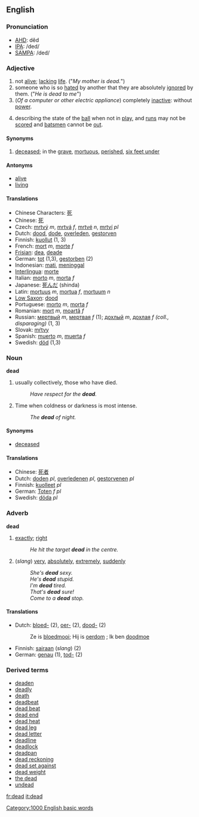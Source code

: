 ==English==
===Pronunciation===
*[[w:AHD|AHD]]: dĕd
*[[w:IPA|IPA]]: /ded/
*[[w:SAMPA|SAMPA]]: /ded/

===Adjective===
#not [[alive]]; [[lack]]ing [[life]]. ("''My mother is dead.''")
#someone who is so [[hate]]d by another that they are absolutely [[ignore]]d by them.  ("''He is dead to me''")
#(''Of a computer or other electric appliance'') completely [[inactive]]: without [[power]].
#{{cricket}} describing the state of the [[ball]] when not in [[play]], and [[run]]s may not be [[score]]d and [[batsman|batsmen]] cannot be [[out]].

====Synonyms====
#[[deceased]]; in the [[grave]], [[mortuous]], [[perished]], [[six feet under]]

====Antonyms====
*[[alive]]
*[[living]]

====Translations====
*Chinese Characters: [[死]]
*Chinese: [[死]]
*Czech: [[mrtvý]] ''m'', [[mrtvá]] ''f'', [[mrtvé]] ''n'', [[mrtví]] ''pl''
*Dutch: [[dood]], [[dode]], [[overleden]], [[gestorven]]
*Finnish: [[kuollut]] (1, 3)
*French: [[mort]] ''m'', [[morte]] ''f''
*[[Frisian]]: [[dea]], [[deade]]
*German: [[tot]] (1,3), [[gestorben]] (2)
*Indonesian: [[mati]], [[tinggal|meninggal]]
*[[Interlingua]]: [[morte]]
*Italian: [[morto]] ''m'', [[morta]] ''f''
*Japanese: [[死んだ]] (shinda)
*Latin: [[mortuus]] ''m'', [[mortua]] ''f'', [[mortuum]] ''n''
*[[Low Saxon]]: [[dood]]
*Portuguese: [[morto]] ''m'', [[morta]] ''f''
*Romanian: [[mort]] ''m'', [[moartă]] ''f''
*Russian: [[мертвый]] ''m'', [[мертвая]] ''f'' (1); [[дохлый]] ''m'', [[дохлая]] ''f'' ''(coll., disparaging)'' (1, 3)
*Slovak: [[mŕtvy]]
*Spanish: [[muerto]] ''m'', [[muerta]] ''f''
*Swedish: [[död]] (1,3)

===Noun===
'''dead'''

#usually collectively, those who have died.
#: ''Have respect for the '''dead'''.''
# Time when coldness or darkness is most intense.
#: ''The '''dead''' of night.''

====Synonyms====
*[[deceased]]

====Translations====
*Chinese: [[死者]]
*Dutch: [[doden]] ''pl'', [[overledenen]] ''pl'', [[gestorvenen]] ''pl''
*Finnish: [[kuolleet]] ''pl''
*German: [[Toten]] ''f'' ''pl''
*Swedish: [[döda]] ''pl''

===Adverb===
'''dead'''
#[[exact]]ly; [[right]]
#:''He hit the target '''dead''' in the centre.''
#(''slang'') [[very]], [[absolutely]], [[extremely]], [[suddenly]]
#: ''She's '''dead''' sexy.''
#: ''He's '''dead''' stupid.''
#: ''I'm '''dead''' tired.''
#: ''That's '''dead''' sure!''
#: ''Come to a '''dead''' stop.''

====Translations====
*Dutch: [[bloed-]] (2), [[oer-]] (2), [[dood-]] (2)
*:Ze is [[bloedmooi]]; Hij is [[oerdom]] ; Ik ben [[doodmoe]]
*Finnish: [[sairaan]] (''slang'') (2)
*German: [[genau]] (1), [[tod-]] (2)

===Derived terms===
* [[deaden]]
* [[deadly]]
* [[death]]
* [[deadbeat]]
* [[dead beat]]
* [[dead end]]
* [[dead heat]]
* [[dead leg]]
* [[dead letter]]
* [[deadline]]
* [[deadlock]]
* [[deadpan]]
* [[dead reckoning]]
* [[dead set against]]
* [[dead weight]]
* [[the dead]]
* [[undead]]

[[fr:dead]]
[[it:dead]]
[[Category:1000 English basic words]]